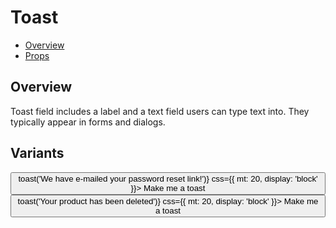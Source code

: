 
<Meta title="Components/Toast" />


# Toast

- [Overview](#overview)
- [Props](#props)

## Overview

Toast field includes a label and a text field users can type text into. They typically appear in forms and dialogs.

## Variants

<Canvas>
  <Story name="States">
    <Box css={{ flex: 1 }}>
      <Notification message="We have e-mailed your password reset link!" />
      <Button
        onClick={() => toast('We have e-mailed your password reset link!')}
        css={{ mt: 20, display: 'block' }}>
        Make me a toast
      </Button>
    </Box>
    <Box css={{ flex: 1 }}>
      <Notification message="Your product has been deleted" width="mini" />
      <Button
        onClick={() => toast('Your product has been deleted')}
        css={{ mt: 20, display: 'block' }}>
        Make me a toast
      </Button>
    </Box>
    <Toaster />
  </Story>
</Canvas>
